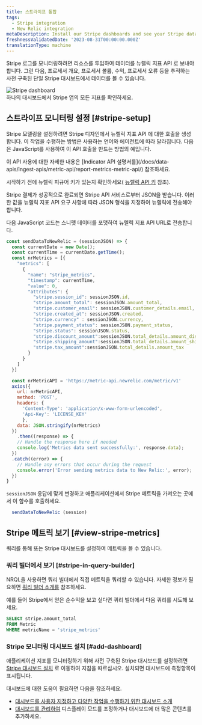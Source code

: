 ```yaml
---
title: 스트라이프 통합
tags:
  - Stripe integration
  - New Relic integration
metaDescription: Install our Stripe dashboards and see your Stripe data in New Relic.
freshnessValidatedDate: '2023-08-31T00:00:00.000Z'
translationType: machine
---
```


Stripe 로그를 모니터링하려면 리소스를 투입하여 데이터를 뉴렐릭 지표 API 로 보내야 합니다. 그런 다음, 프로세서 개요, 프로세서 볼륨, 수익, 프로세서 오류 등을 추적하는 사전 구축된 단일 Stripe 대시보드에서 데이터를 볼 수 있습니다.

<img title="Stripe" alt="Stripe dashboard" src="/images/infrastructure_screenshot-stripe-dashboard.webp" />

<figcaption>
  하나의 대시보드에서 Stripe 앱의 모든 지표를 확인하세요.
</figcaption>

## 스트라이프 모니터링 설정 [#stripe-setup]

Stripe 모델링을 설정하려면 Stripe 디자인에서 뉴렐릭 지표 API 에 대한 호출을 생성합니다. 이 작업을 수행하는 방법은 사용하는 언어와 에이전트에 따라 달라집니다. 다음은 JavaScript를 사용하여 이 API 호출을 만드는 방법의 예입니다.

<Callout variant="tip">
  이 API 사용에 대한 자세한 내용은 [Indicator API 설명서를](/docs/data-apis/ingest-apis/metric-api/report-metrics-metric-api/) 참조하세요.
</Callout>

시작하기 전에 뉴렐릭 피규어 키가 있는지 확인하세요( [뉴렐릭 API 키](/docs/apis/intro-apis/new-relic-api-keys/) 참조).

Stripe 결제가 성공적으로 완료되면 Stripe API 서비스로부터 JSON을 받습니다. 이러한 값을 뉴렐릭 지표 API 요구 사항에 따라 JSON 형식을 지정하여 뉴렐릭에 전송해야 합니다.

다음 JavaScript 코드는 스니펫 데이터를 포맷하여 뉴렐릭 지표 API URL로 전송합니다.

```javascript
const sendDataToNewRelic = (sessionJSON) => {
  const currentDate = new Date();
  const currentTime = currentDate.getTime();
  const nrMetrics = [{
    "metrics": [
      {
        "name": "stripe_metrics",
        "timestamp": currentTime,
        "value": 0,
        "attributes": {
          "stripe.session_id": sessionJSON.id,
          "stripe.amount_total": sessionJSON.amount_total,
          "stripe.customer_email": sessionJSON.customer_details.email,
          "stripe.created_at": sessionJSON.created,
          "stripe.currency" : sessionJSON.currency,
          "stripe.payment_status": sessionJSON.payment_status,
          "stripe.status": sessionJSON.status,
          "stripe.discount_amount":sessionJSON.total_details.amount_discount,
          "stripe.shipping_amount":sessionJSON.total_details.amount_shipping,
          "stripe.tax_amount":sessionJSON.total_details.amount_tax
        }
      }
    ]
  }]

  const nrMetricAPI = 'https://metric-api.newrelic.com/metric/v1'
  axios({
    url: nrMetricAPI,
    method: 'POST',
    headers: {
      'Content-Type': 'application/x-www-form-urlencoded',
      'Api-Key': 'LICENSE_KEY'
      },
    data: JSON.stringify(nrMetrics)
  })
    .then((response) => {
    // Handle the response here if needed
    console.log('Metrics data sent successfully:', response.data);
  })
  .catch((error) => {
    // Handle any errors that occur during the request
    console.error('Error sending metrics data to New Relic:', error);
  })
}

```

`sessionJSON` 응답에 맞게 변경하고 애플리케이션에서 Stripe 메트릭을 가져오는 곳에서 이 함수를 호출하세요.

```javascript
  sendDataToNewRelic (session)
```

## Stripe 메트릭 보기 [#view-stripe-metrics]

쿼리를 통해 또는 Stripe 대시보드를 설정하여 메트릭을 볼 수 있습니다.

### 쿼리 빌더에서 보기 [#stripe-in-query-builder]

NRQL을 사용하면 쿼리 빌더에서 직접 메트릭을 쿼리할 수 있습니다. 자세한 정보가 필요하면 [쿼리 빌더 소개를](/docs/query-your-data/explore-query-data/query-builder/introduction-query-builder) 참조하세요.

예를 들어 Stripe에서 얻은 순수익을 보고 싶다면 쿼리 빌더에서 다음 쿼리를 시도해 보세요.

```sql
SELECT stripe.amount_total 
FROM Metric 
WHERE metricName = 'stripe_metrics'
```

### Stripe 모니터링 대시보드 설치 [#add-dashboard]

애플리케이션 지표를 모니터링하기 위해 사전 구축된 Stripe 대시보드를 설정하려면 [Stripe 대시보드 설치](https://onenr.io/0ZQWYYE1rRW) 로 이동하여 지침을 따르십시오. 설치되면 대시보드에 측정항목이 표시됩니다.

대시보드에 대한 도움이 필요하면 다음을 참조하세요.

* [대시보드를 사용자 지정하고 다양한 작업을 수행하기 위한 대시보드 소개](/docs/query-your-data/explore-query-data/dashboards/introduction-dashboards)
* [대시보드를 관리하여](/docs/query-your-data/explore-query-data/dashboards/manage-your-dashboard) <InlinePopover type="dashboards" />디스플레이 모드를 조정하거나 대시보드에 더 많은 콘텐츠를 추가하세요.